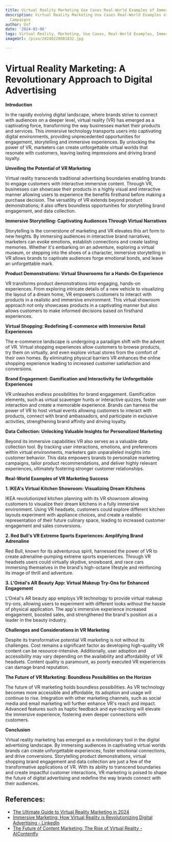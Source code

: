 ```yaml
---
title: Virtual Reality Marketing Use Cases Real-World Examples of Immersive Campaigns
description: Virtual Reality Marketing Use Cases Real-World Examples of Immersive
  Campaigns
author: Usf
date: '2024-02-06'
tags: Virtual Reality, Marketing, Use Cases, Real-World Examples, Immersive Campaigns
imageUrl: /pixa/20240220081832.jpg

---
```

# Virtual Reality Marketing: A Revolutionary Approach to Digital Advertising

**Introduction**

In the rapidly  evolving digital landscape, where brands strive to  connect with audiences on a deeper level, virtual reality  (VR) has emerged  as a  captivating force, transforming the way businesses market their products and services. This immersive technology transports users  into captivating digital environments, providing unprecedented opportunities for engagement, storytelling and immersive  experiences. By unlocking the power of VR, marketers can create unforgettable virtual worlds that  resonate with  customers, leaving lasting impressions and driving brand loyalty.

**Unveiling the Potential  of VR  Marketing**

Virtual reality transcends traditional advertising boundaries enabling brands to engage customers with interactive immersive content. Through VR, businesses  can showcase their products in a highly visual and interactive manner allowing users  to experience the benefits firsthand  before making a purchase decision. The versatility  of VR extends beyond product demonstrations; it  also offers boundless opportunities for storytelling  brand  engagement, and data collection.

**Immersive Storytelling: Captivating Audiences Through Virtual  Narratives**

Storytelling is  the cornerstone of marketing and VR elevates this art form to new heights. By immersing audiences in interactive brand  narratives, marketers can evoke emotions, establish connections and  create lasting memories.  Whether  it's embarking on an adventure, exploring a virtual museum, or stepping into the shoes of  a character, immersive storytelling in VR  allows brands to captivate audiences forge emotional  bonds, and leave an unforgettable mark.

**Product  Demonstrations: Virtual Showrooms for a Hands-On Experience**

VR transforms product demonstrations into engaging, hands-on experiences. From exploring intricate details of a new vehicle to visualizing the layout of a dream home, VR empowers customers to interact with products in a  realistic and immersive environment. This virtual showroom approach not only showcases products in a captivating  manner but also allows  customers to make informed decisions based on firsthand experiences.

**Virtual  Shopping: Redefining E-commerce with Immersive Retail Experiences**

The e-commerce landscape is undergoing a paradigm shift with the advent of VR. Virtual shopping experiences  allow customers to browse products, try them on virtually, and even explore virtual  stores from the  comfort of  their own homes. By eliminating physical barriers VR enhances the online shopping experience leading to increased customer satisfaction and conversions.

**Brand  Engagement: Gamification and Interactivity for Unforgettable Experiences**

VR unleashes endless possibilities for brand engagement. Gamification elements, such as virtual scavenger hunts or interactive quizzes, foster user interaction and create a memorable experience. Brands can harness the power of VR to host  virtual events allowing customers to interact with products, connect with brand ambassadors, and participate in exclusive activities, strengthening brand affinity and driving  loyalty.

**Data Collection: Unlocking Valuable Insights for Personalized  Marketing**

Beyond  its  immersive capabilities VR also serves as a valuable data  collection  tool. By tracking user interactions, emotions, and preferences within  virtual environments, marketers gain unparalleled insights into customer behavior. This data empowers brands to personalize  marketing campaigns, tailor product recommendations, and deliver  highly relevant experiences, ultimately fostering  stronger customer relationships.

**Real-World  Examples of VR Marketing  Success**

**1. IKEA's Virtual Kitchen Showroom: Visualizing Dream  Kitchens**

IKEA revolutionized kitchen planning with its VR showroom allowing customers to visualize their dream kitchens in a fully immersive environment. Using VR  headsets, customers could explore  different kitchen layouts experiment with appliance choices, and create a realistic representation  of their future culinary space, leading to increased customer engagement and sales  conversions.

**2. Red  Bull's VR Extreme  Sports Experiences: Amplifying Brand  Adrenaline**

Red Bull, known for its adventurous spirit, harnessed  the power of  VR  to create adrenaline-pumping extreme sports experiences. Through VR headsets users could virtually skydive, snowboard, and race cars immersing themselves in the brand's high-octane lifestyle  and reinforcing its image of thrill and adventure.

**3. L'Oréal's AR Beauty App: Virtual  Makeup Try-Ons for Enhanced Engagement**

L'Oréal's AR  beauty app employs VR technology to provide virtual makeup try-ons, allowing users to experiment with  different looks without the hassle of physical application. The app's immersive experience increased engagement, boosted sales, and strengthened the brand's position as a leader  in  the beauty industry.

**Challenges and Considerations in VR  Marketing**

Despite its transformative potential  VR marketing is not without its challenges. Cost remains a significant factor  as developing high-quality VR content can be resource-intensive. Additionally, user adoption and accessibility may vary depending on the availability and affordability of VR headsets. Content quality  is  paramount, as poorly executed VR  experiences can damage brand reputation.

**The Future of VR Marketing:  Boundless Possibilities on the Horizon**

The future of  VR marketing holds boundless possibilities. As VR technology becomes more accessible and affordable, its adoption and usage will continue to rise. Integration with other marketing channels, such as social media and email marketing will further enhance VR's reach and impact. Advanced  features such as haptic feedback and eye-tracking will elevate the immersive experience,  fostering even deeper connections  with customers.

**Conclusion**

Virtual reality marketing has emerged as  a revolutionary tool in the digital advertising landscape. By immersing audiences in captivating virtual worlds brands can create unforgettable experiences, foster emotional connections, and drive  conversions. Storytelling product demonstrations, virtual shopping brand engagement and data collection are just a few of the transformative applications of VR. With its ability to transcend boundaries and create impactful customer interactions,  VR marketing is poised to shape the  future of  digital advertising and redefine the way  brands connect with their audiences.

## References:
- [The Ultimate Guide to Virtual Reality Marketing in 2024](https://influencermarketinghub.com/virtual-reality-marketing/)
- [Immersive Marketing: How Virtual Reality is Revolutionizing Digital Advertising - LinkedIn](https://www.linkedin.com/pulse/immersive-marketing-how-virtual-reality-digital-arunachalam)
- [The Future of Content Marketing: The Rise of Virtual Reality - AIContentfy](https://aicontentfy.com/en/blog/future-of-content-marketing-rise-of-virtual-reality)
